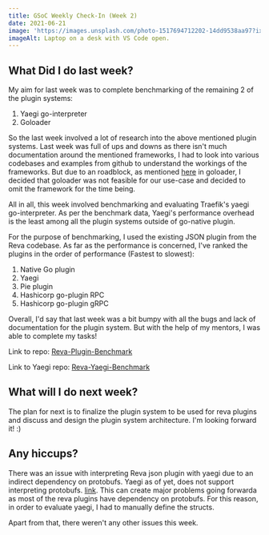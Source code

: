```yaml
---
title: GSoC Weekly Check-In (Week 2)
date: 2021-06-21
image: 'https://images.unsplash.com/photo-1517694712202-14dd9538aa97?ixlib=rb-1.2.1&ixid=eyJhcHBfaWQiOjEyMDd9&auto=format&fit=crop&w=2100&q=80'
imageAlt: Laptop on a desk with VS Code open.
---
```


## What Did I do last week?

My aim for last week was to complete benchmarking of the remaining 2 of the plugin systems:

1. Yaegi go-interpreter
2. Goloader

So the last week involved a lot of research into the above mentioned plugin systems. Last week was full of ups and downs as 
there isn't much documentation around the mentioned frameworks, I had to look into various codebases and examples from github to 
understand the workings of the frameworks. But due to an roadblock, as mentioned [here](https://github.com/pkujhd/goloader/issues/32) in goloader, I decided that goloader was not
feasible for our use-case and decided to omit the framework for the time being.

All in all, this week involved benchmarking and evaluating Traefik's yaegi go-interpreter. As per the benchmark data,
Yaegi's performance overhead is the least among all the plugin systems outside of go-native plugin. 

For the purpose of benchmarking, I used the existing JSON plugin from the Reva codebase. As far as the performance is concerned,
I've ranked the plugins in the order of performance (Fastest to slowest):

1. Native Go plugin
2. Yaegi
3. Pie plugin
4. Hashicorp go-plugin RPC
5. Hashicorp go-plugin gRPC


Overall, I'd say that last week was a bit bumpy with all the bugs and lack of documentation for the plugin system. But with the help
of my mentors, I was able to complete my tasks!

Link to repo: [Reva-Plugin-Benchmark](https://github.com/jimil749/reva-plugin-benchmark)

Link to Yaegi repo: [Reva-Yaegi-Benchmark](https://github.com/jimil749/reva-yaegi-benchmark)

## What will I do next week?

The plan for next is to finalize the plugin system to be used for reva plugins and discuss and design the plugin system architecture.
I'm looking forward it! :)

## Any hiccups?

There was an issue with interpreting Reva json plugin with yaegi due to an indirect dependency on protobufs. Yaegi as of yet, does
not support interpreting protobufs. [link](https://github.com/traefik/yaegi/issues/1133). This can create major problems going forwarda
as most of the reva plugins have dependency on protobufs. For this reason, in order to evaluate yaegi, I had to manually define the structs.

Apart from that, there weren't any other issues this week.